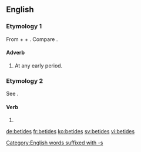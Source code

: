 ==English==

===Etymology 1===
From {{etyl|enm|en}} {{term|be-||lang=enm}} + {{term|tide||lang=enm|time}} + {{term|-s|lang=enm}}. Compare {{etyl|stq|-}} {{m|stq|bietiede||from time to time; now and then}}.

====Adverb====
{{en-adv|-}}

# At any early period.

===Etymology 2===
See {{m|en|betide}}.

====Verb====
{{head|en|verb form}}

# {{en-third-person singular of|betide}}

[[Category:English words suffixed with -s]]

[[de:betides]]
[[fr:betides]]
[[ko:betides]]
[[sv:betides]]
[[vi:betides]]